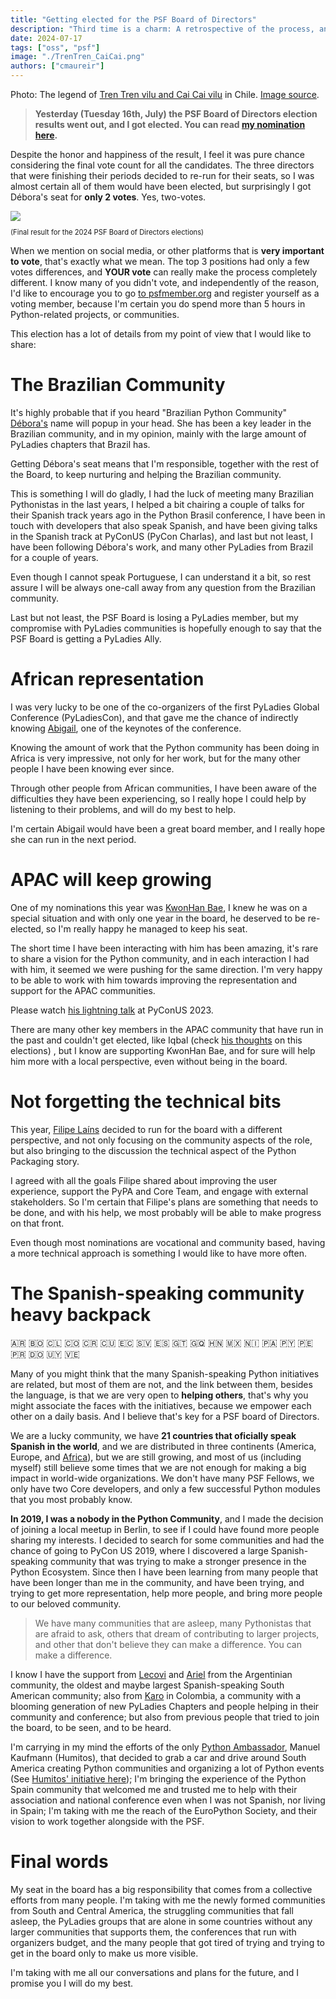 ```yaml
---
title: "Getting elected for the PSF Board of Directors"
description: "Third time is a charm: A retrospective of the process, and vision for the future"
date: 2024-07-17
tags: ["oss", "psf"]
image: "./TrenTren_CaiCai.png"
authors: ["cmaureir"]
---
```


Photo: The legend of [Tren Tren vilu and Cai Cai vilu](https://en.wikipedia.org/wiki/Legend_of_Trentren_Vilu_and_Caicai_Vilu) in Chile.
[Image source](https://blogs.egu.eu/divisions/sm/2020/02/27/ten-years-after-the-2010-maule-earthquake-how-science-and-ancestral-knowledge-build-up-resilient-societies/).

> **Yesterday (Tuesday 16th, July) the PSF Board of Directors election results
> went out, and I got elected. You can read [my nomination
> here](https://www.python.org/nominations/elections/2024-python-software-foundation-board/nominees/cristian-maureira-fredes/).**

Despite the honor and happiness of the result, I feel it was pure chance
considering the final vote count for all the candidates.  The three directors
that were finishing their periods decided to re-run for their seats, so I was
almost certain all of them would have been elected, but surprisingly I got
Débora's seat for **only 2 votes**. Yes, two-votes.

<img  class="" src="/static/psfvotes2024.png" />
<p style="font-size: 80%;">(Final result for the 2024 PSF Board of Directors elections)</p>

When we mention on social media, or other platforms that is **very important to
vote**, that's exactly what we mean. The top 3 positions had only a few votes
differences, and **YOUR vote** can really make the process completely
different.  I know many of you didn't vote, and independently of the reason,
I'd like to encourage you to go [to
psfmember.org](https://psfmember.org/civicrm/contribute/transact/?reset=1&id=32)
and register yourself as a voting member, because I'm certain you do spend more
than 5 hours in Python-related projects, or communities.

This election has a lot of details from my point of view that I would like to
share:

# The Brazilian Community

It's highly probable that if you heard "Brazilian Python Community"
[Débora's](https://www.python.org/nominations/elections/2024-python-software-foundation-board/nominees/debora-azevedo/)
name will popup in your head. She has been a key leader in the Brazilian
community, and in my opinion, mainly with the large amount of PyLadies chapters
that Brazil has.

Getting Débora's seat means that I'm responsible, together with the rest of the
Board, to keep nurturing and helping the Brazilian community.

This is something I will do gladly, I had the luck of meeting many Brazilian
Pythonistas in the last years, I helped a bit chairing a couple of talks for
their Spanish track years ago in the Python Brasil conference, I have been in
touch with developers that also speak Spanish, and have been giving talks in
the Spanish track at PyConUS (PyCon Charlas), and last but not least, I have
been following Débora's work, and many other PyLadies from Brazil for a couple
of years.

Even though I cannot speak Portuguese, I can understand it a bit, so rest
assure I will be always one-call away from any question from the Brazilian
community.

Last but not least, the PSF Board is losing a PyLadies member, but my
compromise with PyLadies communities is hopefully enough to say that the PSF
Board is getting a PyLadies Ally.

# African representation

I was very lucky to be one of the co-organizers of the first PyLadies Global
Conference (PyLadiesCon), and that gave me the chance of indirectly knowing
[Abigail](https://www.python.org/nominations/elections/2024-python-software-foundation-board/nominees/abigail-dogbe/),
one of the keynotes of the conference.

Knowing the amount of work that the Python community has been doing in Africa
is very impressive, not only for her work, but for the many other people I have
been knowing ever since.

Through other people from African communities, I have been aware of the
difficulties they have been experiencing, so I really hope I could help by
listening to their problems, and will do my best to help.

I'm certain Abigail would have been a great board member, and I really hope she
can run in the next period.

# APAC will keep growing

One of my nominations this year was [KwonHan
Bae](https://www.python.org/nominations/elections/2024-python-software-foundation-board/nominees/kwonhan-bae/),
I knew he was on a special situation and with only one year in the board, he
deserved to be re-elected, so I'm really happy he managed to keep his seat.

The short time I have been interacting with him has been amazing, it's rare to
share a vision for the Python community, and in each interaction I had with
him, it seemed we were pushing for the same direction. I'm very happy to be
able to work with him towards improving the representation and support for the
APAC communities.

Please watch [his lightning
talk](https://www.youtube.com/watch?v=54q_cPCNNS8&t=172s) at PyConUS 2023.

There are many other key members in the APAC community that have run in the
past and couldn't get elected, like Iqbal (check [his
thoughts](https://iqbalabdullah.net/posts/2024/07/the-psf-election-results-2024-what-i-think/)
on this elections) , but I know are supporting KwonHan Bae, and for sure will
help him more with a local perspective, even without being in the board.

# Not forgetting the technical bits

This year, [Filipe
Laíns](https://www.python.org/nominations/elections/2024-python-software-foundation-board/nominees/filipe-lains/)
decided to run for the board with a different perspective, and not only
focusing on the community aspects of the role, but also bringing to the
discussion the technical aspect of the Python Packaging story.

I agreed with all the goals Filipe shared about improving the user
experience, support the PyPA and Core Team, and engage with external
stakeholders. So I'm certain that Filipe's plans are something that
needs to be done, and with his help, we most probably will be able
to make progress on that front.

Even though most nominations are vocational and community based,
having a more technical approach is something I would like to have
more often.

# The Spanish-speaking community heavy backpack


🇦🇷 🇧🇴 🇨🇱 🇨🇴 🇨🇷 🇨🇺 🇪🇨 🇸🇻 🇪🇸 🇬🇹 🇬🇶 🇭🇳 🇲🇽 🇳🇮 🇵🇦 🇵🇾 🇵🇪 🇵🇷 🇩🇴 🇺🇾 🇻🇪

Many of you might think that the many Spanish-speaking Python initiatives
are related, but most of them are not, and the link between them, besides
the language, is that we are very open to **helping others**, that's
why you might associate the faces with the initiatives, because
we empower each other on a daily basis. And I believe that's key
for a PSF board of Directors.

We are a lucky community, we have **21 countries that oficially speak Spanish in the world**,
and we are distributed in three continents (America, Europe, and
[Africa](https://en.wikipedia.org/wiki/Equatorial_Guinea)),
but we are still growing, and most of us (including myself) still believe
some times that we are not enough for making a big impact in world-wide
organizations. We don't have many PSF Fellows, we only have two
Core developers, and only a few successful Python modules that
you most probably know.

**In 2019, I was a nobody in the Python Community**, and I made the decision
of joining a local meetup in Berlin, to see if I could have found
more people sharing my interests. I decided to search for some communities
and had the chance of going to PyCon US 2019, where I discovered a large
Spanish-speaking community that was trying to make a stronger presence
in the Python Ecosystem. Since then I have been learning from many people
that have been longer than me in the community, and have been trying, and
trying to get more representation, help more people, and bring more people
to our beloved community.

> We have many communities that are asleep, many Pythonistas that are afraid to
> ask, others that dream of contributing to larger projects, and other that don't
> believe they can make a difference. You can make a difference.

I know I have the support from
[Lecovi](https://www.python.org/nominations/elections/2024-python-software-foundation-board/nominees/leandro-enrique-colombo-vina/)
and
[Ariel](https://www.python.org/nominations/elections/2024-python-software-foundation-board/nominees/ariel-silvio-norberto-ramos/)
from the Argentinian community, the oldest and maybe largest Spanish-speaking
South American community; also from
[Karo](https://www.python.org/nominations/elections/2024-python-software-foundation-board/nominees/karo-ladino/)
in Colombia, a community with a blooming generation of new PyLadies Chapters and
people helping in their community and conference; but also from previous people
that tried to join the board, to be seen, and to be heard.

I'm carrying in my mind the efforts of the only [Python
Ambassador](https://www.python.org/psf/records/board/minutes/2016-02-25/#new-business),
Manuel Kaufmann (Humitos),
that decided to grab a car and drive around South America creating
Python communities and organizing a lot of Python events
(See [Humitos' initiative here](https://argentinaenpython.com/));
I'm bringing the experience of the Python Spain community that welcomed me
and trusted me to help with their association and national conference even
when I was not Spanish, nor living in Spain;
I'm taking with me the reach of the EuroPython Society, and their vision
to work together alongside with the PSF.

# Final words

My seat in the board has a big responsibility that comes from a collective
efforts from many people.
I'm taking with me the newly formed communities from
South and Central America, the struggling communities that fall asleep, the PyLadies groups
that are alone in some countries without any larger communities that supports
them, the conferences that run with organizers budget, and the many people that
got tired of trying and trying to get in the board only to make us more
visible.

I'm taking with me all our conversations and plans for the future,
and I promise you I will do my best.
